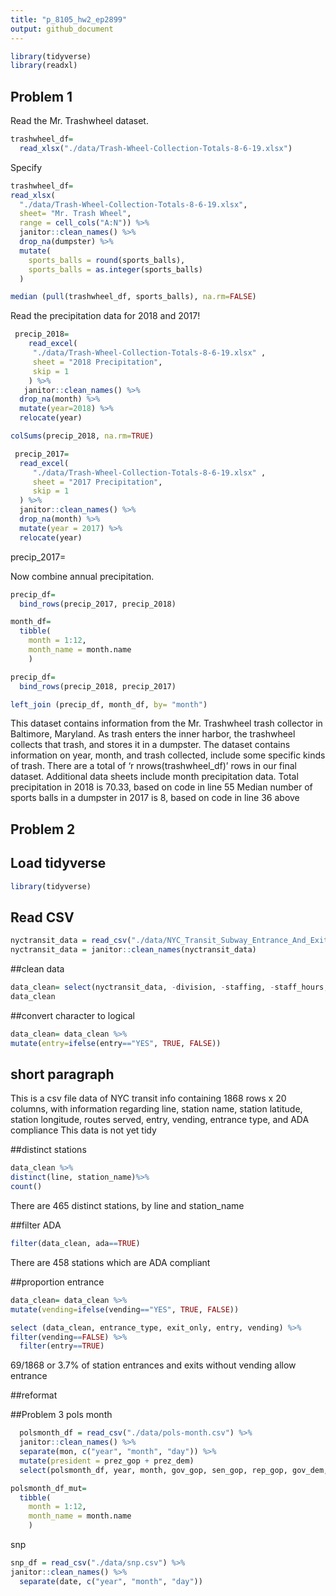 ```yaml
---
title: "p_8105_hw2_ep2899"
output: github_document
---
```


```r
library(tidyverse)
library(readxl)
```

## Problem 1

Read the Mr. Trashwheel dataset.

```r
trashwheel_df=
  read_xlsx("./data/Trash-Wheel-Collection-Totals-8-6-19.xlsx")
```

Specify
```r
trashwheel_df=
read_xlsx(
  "./data/Trash-Wheel-Collection-Totals-8-6-19.xlsx", 
  sheet= "Mr. Trash Wheel",
  range = cell_cols("A:N")) %>% 
  janitor::clean_names() %>% 
  drop_na(dumpster) %>% 
  mutate(
    sports_balls = round(sports_balls),
    sports_balls = as.integer(sports_balls)
  )
```

```r
median (pull(trashwheel_df, sports_balls), na.rm=FALSE)
```

Read the precipitation data for 2018 and 2017!

```r
 precip_2018=
    read_excel(
     "./data/Trash-Wheel-Collection-Totals-8-6-19.xlsx" ,
     sheet = "2018 Precipitation",
     skip = 1
    ) %>% 
   janitor::clean_names() %>% 
  drop_na(month) %>% 
  mutate(year=2018) %>% 
  relocate(year) 
```

```r
colSums(precip_2018, na.rm=TRUE)
```
     
 
```r
 precip_2017=
  read_excel(
     "./data/Trash-Wheel-Collection-Totals-8-6-19.xlsx" ,
     sheet = "2017 Precipitation",
     skip = 1
  ) %>% 
  janitor::clean_names() %>% 
  drop_na(month) %>% 
  mutate(year = 2017) %>% 
  relocate(year)
```

precip_2017=

Now combine annual precipitation.
 
```r
precip_df=
  bind_rows(precip_2017, precip_2018)
```
 
```r
month_df=
  tibble(
    month = 1:12,
    month_name = month.name
    )

precip_df=
  bind_rows(precip_2018, precip_2017)

left_join (precip_df, month_df, by= "month")
```

This dataset contains information from the Mr. Trashwheel trash collector in Baltimore, Maryland. As trash enters the inner harbor, the trashwheel collects that trash, and stores it in a dumpster. The dataset contains information on year, month, and trash collected, include some specific kinds of trash. There are a total of 'r nrows(trashwheel_df)' rows in our final dataset. Additional data sheets include month precipitation data.
Total precipitation in 2018 is 70.33, based on code in line 55
Median number of sports balls in a dumpster in 2017 is 8, based on code in line 36 above

## Problem 2
## Load tidyverse
```r
library(tidyverse)
```

## Read CSV
```r
nyctransit_data = read_csv("./data/NYC_Transit_Subway_Entrance_And_Exit_Data.csv")
nyctransit_data = janitor::clean_names(nyctransit_data)
```

##clean data
```r
data_clean= select(nyctransit_data, -division, -staffing, -staff_hours, -ada_notes, -free_crossover, -north_south_street, -east_west_street, -corner, -entrance_latitude, -entrance_longitude, -station_location, -entrance_location) 
data_clean
```


##convert character to logical
```r
data_clean= data_clean %>%  
mutate(entry=ifelse(entry=="YES", TRUE, FALSE))
```

## short paragraph
This is a csv file data of NYC transit info containing 1868 rows x 20 columns, with information regarding line, station name, station latitude, station longitude, routes served, entry, vending, entrance type, and ADA compliance 
This data is not yet tidy

##distinct stations
```r
data_clean %>% 
distinct(line, station_name)%>% 
count()
```
There are 465 distinct stations, by line and station_name

##filter ADA
```r
filter(data_clean, ada==TRUE) 
```
There are 458 stations which are ADA compliant

##proportion entrance
```r
data_clean= data_clean %>%  
mutate(vending=ifelse(vending=="YES", TRUE, FALSE))
```

```r
select (data_clean, entrance_type, exit_only, entry, vending) %>%  
filter(vending==FALSE) %>% 
  filter(entry==TRUE)
```
69/1868 or 3.7% of station entrances and exits without vending allow entrance

##reformat



##Problem 3
pols month
```r
  polsmonth_df = read_csv("./data/pols-month.csv") %>% 
  janitor::clean_names() %>% 
  separate(mon, c("year", "month", "day")) %>% 
  mutate(president = prez_gop + prez_dem) 
  select(polsmonth_df, year, month, gov_gop, sen_gop, rep_gop, gov_dem, sen_dem, rep_dem)
```

```r
polsmonth_df_mut=
  tibble(
    month = 1:12,
    month_name = month.name
    )
```


snp
```r
snp_df = read_csv("./data/snp.csv") %>% 
janitor::clean_names() %>% 
  separate(date, c("year", "month", "day")) 

```

